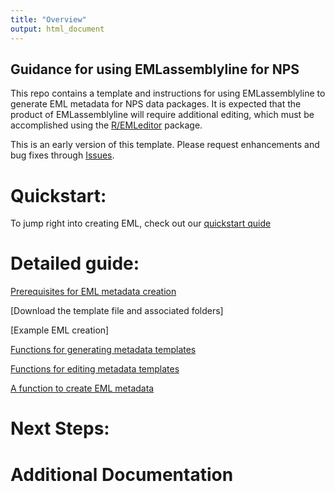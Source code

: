 ```yaml
---
title: "Overview"
output: html_document
---
```

## Guidance for using EMLassemblyline for NPS

This repo contains a template and instructions for using EMLassemblyline to generate EML metadata for NPS data packages. It is expected that the product of EMLassemblyline will require additional editing, which must be accomplished using the [R/EMLeditor](https://github.com/nationalparkservice/EMLeditor) package.

This is an early version of this template. Please request enhancements and bug fixes through [Issues](https://github.com/nationalparkservice/NPS_EML_Template/issues).

# Quickstart:
  To jump right into creating EML, check out our [quickstart quide](README.html)

# Detailed guide:

  [Prerequisites for EML metadata creation](prereqs.html)
  
  [Download the template file and associated folders]
  
  [Example EML creation]

  [Functions for generating metadata templates](create_tmplts.html)
  
  [Functions for editing metadata templates](edit_tmplts.html)
  
  [A function to create EML metadata](create_eml.html)

# Next Steps:

# Additional Documentation
